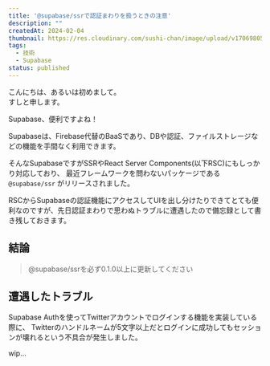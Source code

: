 ```yaml
---
title: '@supabase/ssrで認証まわりを扱うときの注意'
description: ""
createdAt: 2024-02-04
thumbnail: https://res.cloudinary.com/sushi-chan/image/upload/v1706980578/tech/bump-supabase-ssr-to-010/9584294D-14E1-40B9-A18D-C314368D0742_1_105_c_pth4zi.jpg
tags:
  - 技術
  - Supabase
status: published
---
```


こんにちは、あるいは初めまして。<br />
すしと申します。

<TextCard>Supabase、便利ですよね！</TextCard>

Supabaseは、Firebase代替のBaaSであり、DBや認証、ファイルストレージなどの機能を手間なく利用できます。

そんなSupabaseですがSSRやReact Server Components(以下RSC)にもしっかり対応しており、
最近フレームワークを問わないパッケージである `@supabase/ssr` がリリースされました。

<UrlCard url="https://github.com/supabase/auth-helpers" />

RSCからSupabaseの認証機能にアクセスしてUIを出し分けたりできてとても便利なのですが、先日認証まわりで思わぬトラブルに遭遇したので備忘録として書き残しておきます。

## 結論

> @supabase/ssrを必ず0.1.0以上に更新してください

## 遭遇したトラブル

Supabase Authを使ってTwitterアカウントでログインする機能を実装している際に、
Twitterのハンドルネームが5文字以上だとログインに成功してもセッションが壊れるという不具合が発生しました。


wip...
